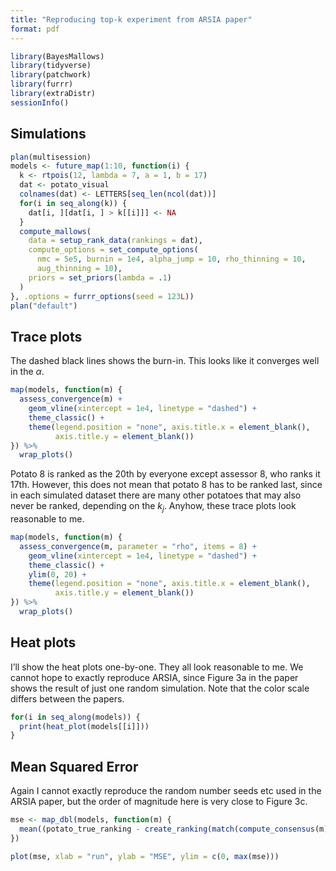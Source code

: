 ```yaml
---
title: "Reproducing top-k experiment from ARSIA paper"
format: pdf
---
```


```r
library(BayesMallows)
library(tidyverse)
library(patchwork)
library(furrr)
library(extraDistr)
sessionInfo()
```

## Simulations

```r
plan(multisession)
models <- future_map(1:10, function(i) {
  k <- rtpois(12, lambda = 7, a = 1, b = 17)
  dat <- potato_visual
  colnames(dat) <- LETTERS[seq_len(ncol(dat))]
  for(i in seq_along(k)) {
    dat[i, ][dat[i, ] > k[[i]]] <- NA
  }
  compute_mallows(
    data = setup_rank_data(rankings = dat),
    compute_options = set_compute_options(
      nmc = 5e5, burnin = 1e4, alpha_jump = 10, rho_thinning = 10, 
      aug_thinning = 10),
    priors = set_priors(lambda = .1)
  )
}, .options = furrr_options(seed = 123L))
plan("default")
```

## Trace plots

The dashed black lines shows the burn-in. This looks like it converges well in the $\alpha$.

```r
map(models, function(m) {
  assess_convergence(m) + 
    geom_vline(xintercept = 1e4, linetype = "dashed") +
    theme_classic() + 
    theme(legend.position = "none", axis.title.x = element_blank(),
          axis.title.y = element_blank())
}) %>% 
  wrap_plots()
```

Potato 8 is ranked as the 20th by everyone except assessor 8, who ranks it 17th. However, this does not mean that potato 8 has to be ranked last, since in each simulated dataset there are many other potatoes that may also never be ranked, depending on the $k_{j}$. Anyhow, these trace plots look reasonable to me.

```r
map(models, function(m) {
  assess_convergence(m, parameter = "rho", items = 8) + 
    geom_vline(xintercept = 1e4, linetype = "dashed") +
    theme_classic() + 
    ylim(0, 20) +
    theme(legend.position = "none", axis.title.x = element_blank(),
          axis.title.y = element_blank())
}) %>% 
  wrap_plots()
```


## Heat plots

I'll show the heat plots one-by-one. They all look reasonable to me. We cannot hope to exactly reproduce ARSIA, since Figure 3a in the paper shows the result of just one random simulation. Note that the color scale differs between the papers.

```r
for(i in seq_along(models)) {
  print(heat_plot(models[[i]]))
}
```


## Mean Squared Error

Again I cannot exactly reproduce the random number seeds etc used in the ARSIA paper, but the order of magnitude here is very close to Figure 3c.

```r
mse <- map_dbl(models, function(m) {
  mean((potato_true_ranking - create_ranking(match(compute_consensus(m)$item, LETTERS)))^2)
})

plot(mse, xlab = "run", ylab = "MSE", ylim = c(0, max(mse)))
```

